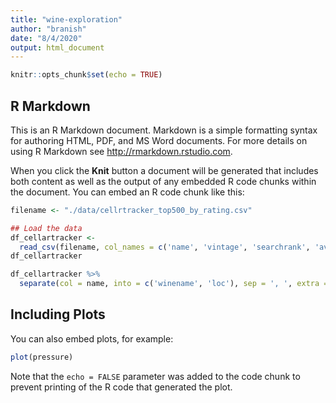 ```yaml
---
title: "wine-exploration"
author: "branish"
date: "8/4/2020"
output: html_document
---
```


```r
knitr::opts_chunk$set(echo = TRUE)
```

## R Markdown

This is an R Markdown document. Markdown is a simple formatting syntax for authoring HTML, PDF, and MS Word documents. For more details on using R Markdown see <http://rmarkdown.rstudio.com>.

When you click the **Knit** button a document will be generated that includes both content as well as the output of any embedded R code chunks within the document. You can embed an R code chunk like this:

```r
filename <- "./data/cellrtracker_top500_by_rating.csv"

## Load the data
df_cellartracker <-
  read_csv(filename, col_names = c('name', 'vintage', 'searchrank', 'avgrating', 'price'))
df_cellartracker

df_cellartracker %>%
  separate(col = name, into = c('winename', 'loc'), sep = ', ', extra = 'merge')

```

## Including Plots

You can also embed plots, for example:

```r
plot(pressure)
```

Note that the `echo = FALSE` parameter was added to the code chunk to prevent printing of the R code that generated the plot.
